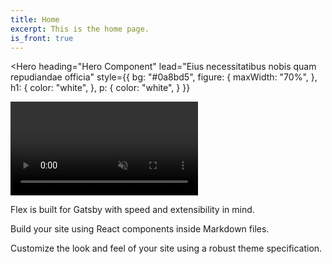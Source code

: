 ```yaml
---
title: Home
excerpt: This is the home page.
is_front: true
---
```


<Hero 
  heading="Hero Component"
  lead="Eius necessitatibus nobis quam repudiandae officia"
  style={{
    bg: "#0a8bd5",
    figure: {
      maxWidth: "70%",
    },
    h1: {
      color: "white",
    },
    p: {
      color: "white",
    }
  }}
>

<Div style={{
    mt: [4, 6, 7],
    mb: [-9, -11, -12],
    borderRadius: [3],
    boxShadow: "xxl",
    overflow: "hidden",
    width: ["100%", "80%"],
    border: "5px solid black",
    bg: "#000",
  }}>
  <video controls autoplay muted loop playsinline style={{
    display: "block",
    width: "100%",
  }}>
    <source src="demo.mp4" type="video/mp4" />
  </video>
  </Div>

</Hero>

<Section
  heading="How does it work?"
  lead="Flex leverages the power of <strong>Gatsby</strong>, <strong>MDX</strong> <br />and <strong>Theme UI</strong> to build blazing fast websites."
  style={{
    mt: [10, 11, 12],
    pt: [0, 0, 0],
    pb: [0, 0, 0],
  }}
>
<Grid columns={[1, 1, 3]} gap={[4, 4, 6, 6, 8]} sx={{
  mt: [4, 4, 6],
}}>
    <Card
      heading="Gatsby"
      imageUrl="logo-gatsby.png"
      imageAlt="Gatsby"
      type="icon"
    >
      <p>Flex is built for Gatsby with speed and extensibility in mind.</p>
    </Card>
    <Card
      heading="MDX"
      imageUrl="logo-gatsby.png"
      imageAlt="MDX"
      type="icon"
    >
      <p>Build your site using React components inside Markdown files.</p>
    </Card>
    <Card
      heading="Theme UI"
      imageUrl="logo-gatsby.png"
      imageAlt="Theme UI"
      type="icon"
    >
      <p>Customize the look and feel of your site using a robust theme specification.</p>
    </Card>
</Grid>
</Section>

<Section
  heading="Soluções"
>

</Section>